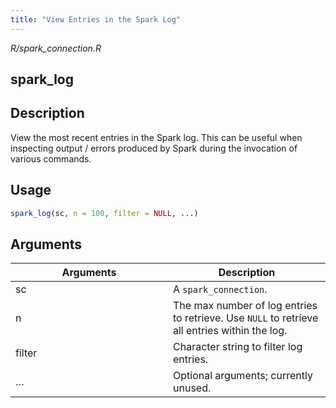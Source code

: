 ```yaml
---
title: "View Entries in the Spark Log"
---
```


*R/spark_connection.R*

## spark_log

## Description
View the most recent entries in the Spark log. This can be useful when inspecting output / errors produced by Spark during the invocation of various commands. 


## Usage
```r
spark_log(sc, n = 100, filter = NULL, ...) 
```

## Arguments
|Arguments|Description|
|---|---|
| sc | A `spark_connection`. |
| n | The max number of log entries to retrieve. Use `NULL` to retrieve all entries within the log. |
| filter | Character string to filter log entries. |
| ... | Optional arguments; currently unused. |







